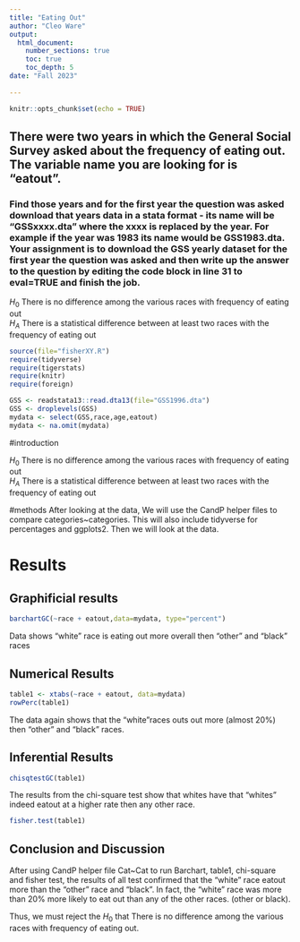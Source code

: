 ```yaml
---
title: "Eating Out"
author: "Cleo Ware"
output: 
  html_document:
    number_sections: true
    toc: true
    toc_depth: 5
date: "Fall 2023"    
    
---
```


```r
knitr::opts_chunk$set(echo = TRUE)
```

## There were two years in which the General Social Survey asked about the frequency of eating out. The variable name you are looking for is "eatout".
### Find those years and for the first year the question was asked download that years data in a stata format - its name will be "GSSxxxx.dta" where the xxxx is replaced by the year.  For example if the year was 1983 its name would be GSS1983.dta. Your assignment is to download the GSS yearly dataset for the first year the question was asked and then  write up the answer to the question by editing the  code block in line 31 to eval=TRUE and finish the job. 

$H_0$ There is no difference among the various races with frequency of eating out  
$H_A$ There is a statistical difference between at least two races with the frequency of eating out  


```r
source(file="fisherXY.R")
require(tidyverse)
require(tigerstats)
require(knitr)
require(foreign)
```
```r
GSS <- readstata13::read.dta13(file="GSS1996.dta")
GSS <- droplevels(GSS)
mydata <- select(GSS,race,age,eatout)
mydata <- na.omit(mydata)
```

#introduction

$H_0$ There is no difference among the various races with frequency of eating out  
$H_A$ There is a statistical difference between at least two races with the frequency of eating out  


#methods 
After looking at the data, We will use the CandP helper files to compare categories~categories. This will also include tidyverse for percentages and ggplots2. Then we will look at the data.

# Results



## Graphificial results

```r
barchartGC(~race + eatout,data=mydata, type="percent")
```

Data shows "white" race is eating out more overall then "other" and "black" races

## Numerical Results

```r
table1 <- xtabs(~race + eatout, data=mydata)
rowPerc(table1)
```

The data again shows that the "white"races outs out more (almost 20%) then "other"
and "black" races.

## Inferential Results

```r
chisqtestGC(table1)
```

The results from the chi-square test show that whites have that "whites" indeed eatout at a higher rate then any other race.

```r
fisher.test(table1)
```

## Conclusion and Discussion 

After using CandP helper file Cat~Cat to run Barchart, table1, chi-square and
fisher test, the results of all test confirmed that the "white" race eatout more
than the "other" race and "black". In fact, the "white" race was more than 20% more likely to eat out than any of the other races. (other or black).

Thus, we must reject the $H_0$ that There is no difference among the various races with frequency of eating out. 
